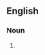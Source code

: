 {{also|spécialisations}}

==English==

===Noun===
{{head|en|noun form}}

# {{plural of|en|specialisation}}